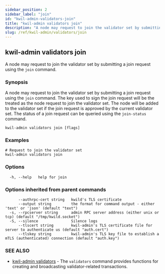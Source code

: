 ```yaml
---
sidebar_position: 2
sidebar_label: "join"
id: "kwil-admin-validators-join"
title: "kwil-admin validators join"
description: "A node may request to join the validator set by submitting a join request using the `join` command."
slug: /ref/kwil-admin/validators/join
---
```


## kwil-admin validators join

A node may request to join the validator set by submitting a join request using the `join` command.

### Synopsis

A node may request to join the validator set by submitting a join request using the `join` command. The key used to sign the join request will be the treated as the node request to join the validator set. The node will be added to the validator set if the join request is approved by the current validator set. The status of a join request can be queried using the `join-status` command.

```
kwil-admin validators join [flags]
```

### Examples

```
# Request to join the validator set
kwil-admin validators join
```

### Options

```
  -h, --help   help for join
```

### Options inherited from parent commands

```
      --authrpc-cert string   kwild's TLS certificate
      --output string         the format for command output - either 'text' or 'json' (default "text")
  -s, --rpcserver string      admin RPC server address (either unix or tcp) (default "/tmp/kwild.socket")
  -S, --silence               Silence logs
      --tlscert string        kwil-admin's TLS certificate file for server to authenticate us (default "auth.cert")
      --tlskey string         kwil-admin's TLS key file to establish a mTLS (authenticated) connection (default "auth.key")
```

### SEE ALSO

* [kwil-admin validators](/docs/ref/kwil-admin/validators)	 - The `validators` command provides functions for creating and broadcasting validator-related transactions.

